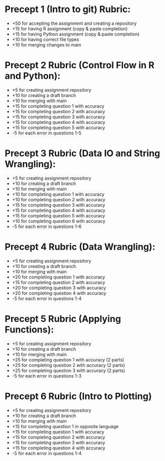 # Precept 1 (Intro to git) Rubric:
* +50 for accepting the assignment and creating a repository
* +15 for having R assignment (copy & paste completion)
* +15 for having Python assignment (copy & paste completion)
* +10 for having correct file types
* +10 for merging changes to main

# Precept 2 Rubric (Control Flow in R and Python):
* +5 for creating assignment repository
* +10 for creating a draft branch
* +10 for merging with main
* +15 for completing question 1 with accuracy
* +15 for completing question 2 with accuracy
* +15 for completing question 3 with accuracy
* +15 for completing question 4 with accuracy
* +15 for completing question 5 with accuracy
* -5 for each error in questions 1-5

# Precept 3 Rubric (Data IO and String Wrangling):
* +5 for creating assignment repository
* +10 for creating a draft branch
* +10 for merging with main
* +10 for completing question 1 with accuracy
* +10 for completing question 2 with accuracy
* +15 for completing question 3 with accuracy
* +15 for completing question 4 with accuracy
* +15 for completing question 5 with accuracy
* +10 for completing question 6 with accuracy
* -5 for each error in questions 1-6

# Precept 4 Rubric (Data Wrangling):
* +5 for creating assignment repository
* +10 for creating a draft branch
* +10 for merging with main
* +20 for completing question 1 with accuracy
* +15 for completing question 2 with accuracy
* +20 for completing question 3 with accuracy
* +20 for completing question 4 with accuracy
* -5 for each error in questions 1-4

# Precept 5 Rubric (Applying Functions):
* +5 for creating assignment repository
* +10 for creating a draft branch
* +10 for merging with main
* +25 for completing question 1 with accuracy (2 parts)
* +25 for completing question 2 with accuracy (2 parts)
* +25 for completing question 3 with accuracy (2 parts)
* -5 for each error in questions 1-3

# Precept 6 Rubric (Intro to Plotting)
* +5 for creating assignment repository
* +10 for creating a draft branch
* +10 for merging with main
* +15 for completing question 1 in opposite language
* +15 for completing question 1 with accuracy
* +15 for completing question 2 with accuracy
* +15 for completing question 3 with accuracy
* +15 for completing question 4 with accuracy
* -5 for each error in questions 1-4